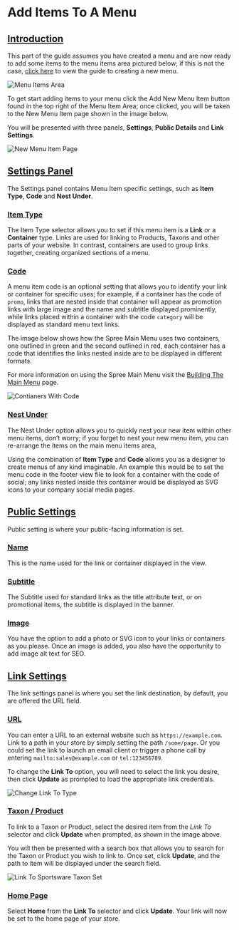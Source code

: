 # Add Items To A Menu

## [Introduction](add-items-to-a-menu.md#introduction) <a id="introduction"></a>

This part of the guide assumes you have created a menu and are now ready to add some items to the menu items area pictured below; if this is not the case, [click here](creating-a-new-menu.md) to view the guide to creating a new menu.



![Menu Items Area](/images//image%20%284%29%20%281%29.png)

To get start adding items to your menu click the Add New Menu Item button found in the top right of the Menu Item Area; once clicked, you will be taken to the New Menu Item page shown in the image below.

You will be presented with three panels, **Settings**, **Public Details** and **Link Settings**.



![New Menu Item Page](/images//image%20%285%29.png)

## [Settings Panel](add-items-to-a-menu.md#settings-panel) <a id="settings-panel"></a>

The Settings panel contains Menu Item specific settings, such as **Item Type**, **Code** and **Nest Under**.

### [Item Type](add-items-to-a-menu.md#item-type) <a id="item-type"></a>

The Item Type selector allows you to set if this menu item is a **Link** or a **Container** type. Links are used for linking to Products, Taxons and other parts of your website. In contrast, containers are used to group links together, creating organized sections of a menu.

### [Code](add-items-to-a-menu.md#code) <a id="code"></a>

A menu item code is an optional setting that allows you to identify your link or container for specific uses; for example, if a container has the code of `promo`, links that are nested inside that container will appear as promotion links with large image and the name and subtitle displayed prominently, while links placed within a container with the code `category` will be displayed as standard menu text links.

The image below shows how the Spree Main Menu uses two containers, one outlined in green and the second outlined in red, each container has a code that identifies the links nested inside are to be displayed in different formats.

For more information on using the Spree Main Menu visit the [Building The Main Menu](building-the-main-menu.md) page.

![Contianers With Code](/images//image%20%2855%29.png)

### [Nest Under](add-items-to-a-menu.md#nest-under) <a id="nest-under"></a>

The Nest Under option allows you to quickly nest your new item within other menu items, don’t worry; if you forget to nest your new menu item, you can re-arrange the items on the main menu items area,

Using the combination of **Item Type** and **Code** allows you as a designer to create menus of any kind imaginable. An example this would be to set the menu code in the footer view file to look for a container with the code of social; any links nested inside this container would be displayed as SVG icons to your company social media pages.

## [Public Settings](add-items-to-a-menu.md#public-settings) <a id="public-settings"></a>

Public setting is where your public-facing information is set.

### [Name](add-items-to-a-menu.md#name) <a id="name"></a>

This is the name used for the link or container displayed in the view.

### [Subtitle](add-items-to-a-menu.md#subtitle) <a id="subtitle"></a>

The Subtitle used for standard links as the title attribute text, or on promotional items, the subtitle is displayed in the banner.

### [Image](add-items-to-a-menu.md#image) <a id="image"></a>

You have the option to add a photo or SVG icon to your links or containers as you please. Once an image is added, you also have the opportunity to add image alt text for SEO.

## [Link Settings](add-items-to-a-menu.md#link-settings) <a id="link-settings"></a>

The link settings panel is where you set the link destination, by default, you are offered the URL field.

### [URL](add-items-to-a-menu.md#url) <a id="url"></a>

You can enter a URL to an external website such as `https://example.com`. Link to a path in your store by simply setting the path `/some/page`. Or you could set the link to launch an email client or trigger a phone call by entering `mailto:sales@example.com` or `tel:123456789`.

To change the **Link To** option, you will need to select the link you desire, then click **Update** as prompted to load the appropriate link credentials.

![Change Link To Type](/images//image.png)

### [Taxon / Product](add-items-to-a-menu.md#taxon-product) <a id="taxon-product"></a>

To link to a Taxon or Product, select the desired item from the _Link To_ selector and click **Update** when prompted, as shown in the image above.

You will then be presented with a search box that allows you to search for the Taxon or Product you wish to link to. Once set, click **Update**, and the path to item will be displayed under the search field.

![Link To Sportsware Taxon Set](/images//image%20%2857%29.png)

### [Home Page](add-items-to-a-menu.md#home-page) <a id="home-page"></a>

Select **Home** from the **Link To** selector and click **Update**. Your link will now be set to the home page of your store.

